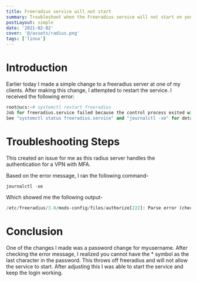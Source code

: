 ```yaml
---
title: Freeradius service will not start
summary: Troubleshoot when the Freeradius service will not start on your server.
postLayout: simple
date: '2021-02-02'
cover: '@/assets/radius.png'
tags: ['linux']
---
```

# Introduction 

Earlier today I made a simple change to a freeradius server at one of my clients. After making this change, I attempted to restart the service. I received the following error:


```python
root@ucs:~# systemctl restart freeradius
Job for freeradius.service failed because the control process exited with error code.
See "systemctl status freeradius.service" and "journalctl -xe" for details.
```
# Troubleshooting Steps 

This created an issue for me as this radius server handles the authentication for a VPN with MFA.

Based on the error message, I ran the following command-

```python
journalctl -xe
```

Which showed me the following output-

```python
/etc/freeradius/3.0/mods-config/files/authorize[222]: Parse error (check) for entry myusername: Expected end of line or comma
```
# Conclusion 

One of the changes I made was a password change for myusername. After checking the error message, I realized you cannot have the \* symbol as the last character in the password. This throws off freeradius and will not allow the service to start. After adjusting this I was able to start the service and keep the login working.